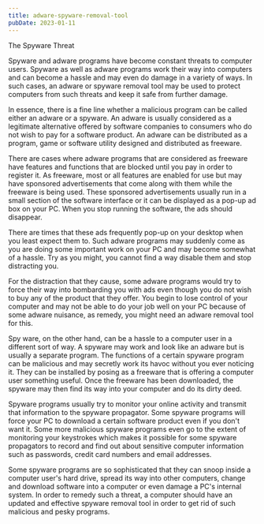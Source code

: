 ```yaml
---
title: adware-spyware-removal-tool
pubDate: 2023-01-11
---
```


The Spyware Threat

Spyware and adware programs have become constant threats to computer users. Spyware as well as adware programs work their way into computers and can become a hassle and may even do damage in a variety of ways. In such cases, an adware or spyware removal tool may be used to protect computers from such threats and keep it safe from further damage.

In essence, there is a fine line whether a malicious program can be called either an adware or a spyware. An adware is usually considered as a legitimate alternative offered by software companies to consumers who do not wish to pay for a software product. An adware can be distributed as a program, game or software utility designed and distributed as freeware. 

There are cases where adware programs that are considered as freeware have features and functions that are blocked until you pay in order to register it. As freeware, most or all features are enabled for use but may have sponsored advertisements that come along with them while the freeware is being used. These sponsored advertisements usually run in a small section of the software interface or it can be displayed as a pop-up ad box on your PC. When you stop running the software, the ads should disappear.

There are times that these ads frequently pop-up on your desktop when you least expect them to. Such adware programs may suddenly come as you are doing some important work on your PC and may become somewhat of a hassle. Try as you might, you cannot find a way disable them and stop distracting you. 

For the distraction that they cause, some adware programs would try to force their way into bombarding you with ads even though you do not wish to buy any of the product that they offer. You begin to lose control of your computer and may not be able to do your job well on your PC because of some adware nuisance, as remedy, you might need an adware removal tool for this.

Spy ware, on the other hand, can be a hassle to a computer user in a different sort of way. A spyware may work and look like an adware but is usually a separate program. The functions of a certain spyware program can be malicious and may secretly work its havoc without you ever noticing it. They can be installed by posing as a freeware that is offering a computer user something useful. Once the freeware has been downloaded, the spyware may then find its way into your computer and do its dirty deed. 

Spyware programs usually try to monitor your online activity and transmit that information to the spyware propagator. Some spyware programs will force your PC to download a certain software product even if you don't want it. Some more malicious spyware programs even go to the extent of monitoring your keystrokes which makes it possible for some spyware propagators to record and find out about sensitive computer information such as passwords, credit card numbers and email addresses. 

Some spyware programs are so sophisticated that they can snoop inside a computer user's hard drive, spread its way into other computers, change and download software into a computer or even damage a PC's internal system. In order to remedy such a threat, a computer should have an updated and effective spyware removal tool in order to get rid of such malicious and pesky programs.